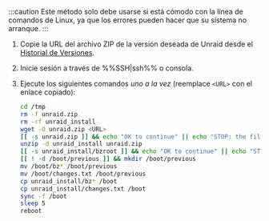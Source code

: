 :::caution
Este método solo debe usarse si está cómodo con la línea de comandos de Linux, ya que los errores pueden hacer que su sistema no arranque.
:::

1. Copie la URL del archivo ZIP de la versión deseada de Unraid desde el [Historial de Versiones](../../../download_list.mdx).
2. Inicie sesión a través de %%SSH|ssh%% o consola.
3. Ejecute los siguientes comandos *uno a la vez* (reemplace `<URL>` con el enlace copiado):

   ```bash
   cd /tmp
   rm -f unraid.zip
   rm -rf unraid_install
   wget -O unraid.zip <URL>
   [[ -s unraid.zip ]] && echo "OK to continue" || echo "STOP: the file was not downloaded"
   unzip -d unraid_install unraid.zip
   [[ -s unraid_install/bzroot ]] && echo "OK to continue" || echo "STOP: the file was not extracted properly"
   [[ ! -d /boot/previous ]] && mkdir /boot/previous
   mv /boot/bz* /boot/previous
   mv /boot/changes.txt /boot/previous
   cp unraid_install/bz* /boot
   cp unraid_install/changes.txt /boot
   sync -f /boot
   sleep 5
   reboot
   ```
